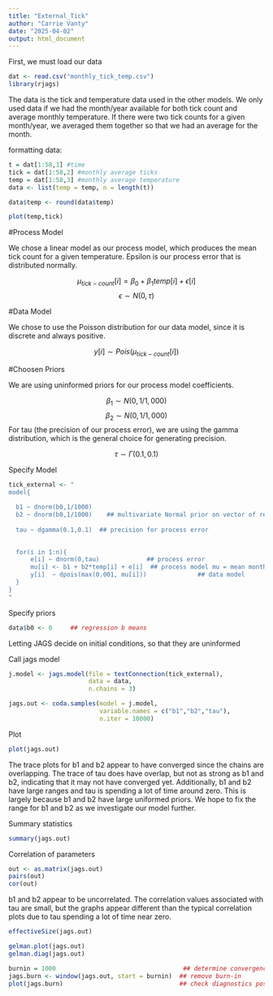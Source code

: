 ```yaml
---
title: "External_Tick"
author: "Carrie Vanty"
date: "2025-04-02"
output: html_document
---
```


First, we must load our data
```r
dat <- read.csv("monthly_tick_temp.csv")
library(rjags)
```
The data is the tick and temperature data used in the other models. We only used data if we had the month/year available for both tick count and average monthly temperature. If there were two tick counts for a given month/year, we averaged them together so that we had an average for the month.

formatting data:
```r
t = dat[1:58,1] #time
tick = dat[1:58,2] #monthly average ticks
temp = dat[1:58,3] #monthly average temperature
data <- list(temp = temp, n = length(t))

data$temp <- round(data$temp) 
```


```r
plot(temp,tick)
```

#Process Model

We chose a linear model as our process model, which produces the mean tick count for a given temperature. Epsilon is our process error that is distributed normally.

$$\mu_{tick-count}[i] = \beta_0 + \beta_1temp[i] + \epsilon[i]$$
$$\epsilon \sim N(0, \tau)$$

#Data Model

We chose to use the Poisson distribution for our data model, since it is discrete and always positive. 

$$y[i] \sim Pois(\mu_{tick-count}[i])$$

#Choosen Priors

We are using uninformed priors for our process model coefficients.

$$\beta_1 \sim N(0,1/1,000)$$
$$\beta_2 \sim N(0,1/1,000)$$
For tau (the precision of our process error), we are using the gamma distribution, which is the general choice for generating precision.

$$\tau \sim \Gamma(0.1,0.1)$$


Specify Model
```r
tick_external <- "
model{

  b1 ~ dnorm(b0,1/1000)  
  b2 ~ dnorm(b0,1/1000)    ## multivariate Normal prior on vector of regression params
  
  tau ~ dgamma(0.1,0.1)  ## precision for process error
  

  for(i in 1:n){
      e[i] ~ dnorm(0,tau)             ## process error
      mu[i] <- b1 + b2*temp[i] + e[i]  ## process model mu = mean monthly tick
      y[i]  ~ dpois(max(0.001, mu[i]))              ## data model
  }
}
"
```

Specify priors
```r
data$b0 <- 0     ## regression b means
```

Letting JAGS decide on initial conditions, so that they are uninformed

Call jags model
```r
j.model <- jags.model(file = textConnection(tick_external),
                      data = data,
                      n.chains = 3)
```

```r
jags.out <- coda.samples(model = j.model,
                         variable.names = c("b1","b2","tau"),
                         n.iter = 10000)
```

Plot
```r
plot(jags.out)
```
The trace plots for b1 and b2 appear to have converged since the chains are overlapping. The trace of tau does have overlap, but not as strong as b1 and b2, indicating that it may not have converged yet. Additionally, b1 and b2 have large ranges and tau is spending a lot of time around zero. This is largely because b1 and b2 have large uniformed priors. We hope to fix the range for b1 and b2 as we investigate our model further.


Summary statistics
```r
summary(jags.out)
```


Correlation of parameters
```r
out <- as.matrix(jags.out)
pairs(out)
cor(out) 
```
b1 and b2 appear to be uncorrelated. The correlation values associated with tau are small, but the graphs appear different than the typical correlation plots due to tau spending a lot of time near zero.

```r
effectiveSize(jags.out)
```

```r
gelman.plot(jags.out)
gelman.diag(jags.out)
```
```r
burnin = 1000                                   ## determine convergence
jags.burn <- window(jags.out, start = burnin)  ## remove burn-in
plot(jags.burn)                                ## check diagnostics post burn-in
```